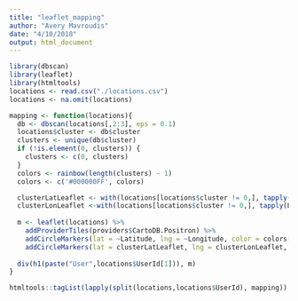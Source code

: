 ```yaml
---
title: "leaflet_mapping"
author: "Avery Mavroudis"
date: "4/10/2018"
output: html_document
---
```

```r
library(dbscan)
library(leaflet)
library(htmltools)
locations <- read.csv("./locations.csv")
locations <- na.omit(locations)

mapping <- function(locations){
  db <- dbscan(locations[,2:3], eps = 0.1)
  locations$cluster <- db$cluster
  clusters <- unique(db$cluster)
  if (!is.element(0, clusters)) {
    clusters <- c(0, clusters)
  }
  colors <- rainbow(length(clusters) - 1)
  colors <- c('#000000FF', colors)

  clusterLatLeaflet <- with(locations[locations$cluster != 0,], tapply(Latitude, cluster, mean))
  clusterLonLeaflet <-with(locations[locations$cluster != 0,], tapply(Longitude, cluster, mean))
  
  m <- leaflet(locations) %>%
    addProviderTiles(providers$CartoDB.Positron) %>%
    addCircleMarkers(lat = ~Latitude, lng = ~Longitude, color = colors[locations$cluster + 1L], label = ~City, stroke = FALSE) %>%
    addCircleMarkers(lat = clusterLatLeaflet, lng = clusterLonLeaflet, color = colors[-1], stroke = FALSE, radius = 50, fillOpacity = 0.3)
  
  div(h1(paste("User",locations$UserId[1])), m)
}

htmltools::tagList(lapply(split(locations,locations$UserId), mapping))

```